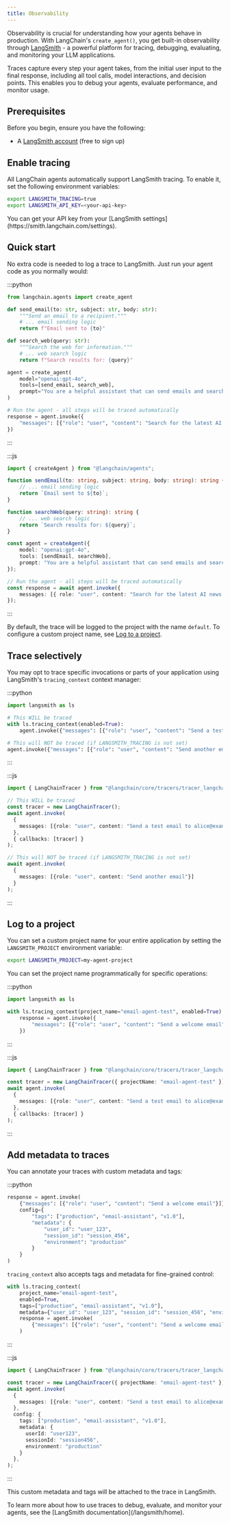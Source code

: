 ```yaml
---
title: Observability
---
```



<AlphaCallout />

Observability is crucial for understanding how your agents behave in production. With LangChain's `create_agent()`, you get built-in observability through [LangSmith](https://smith.langchain.com/) - a powerful platform for tracing, debugging, evaluating, and monitoring your LLM applications.

Traces capture every step your agent takes, from the initial user input to the final response, including all tool calls, model interactions, and decision points. This enables you to debug your agents, evaluate performance, and monitor usage.

## Prerequisites

Before you begin, ensure you have the following:
* A [LangSmith account](https://smith.langchain.com/) (free to sign up)

## Enable tracing

All LangChain agents automatically support LangSmith tracing. To enable it, set the following environment variables:

```bash
export LANGSMITH_TRACING=true
export LANGSMITH_API_KEY=<your-api-key>
```

<Info>
You can get your API key from your [LangSmith settings](https://smith.langchain.com/settings).
</Info>

## Quick start

No extra code is needed to log a trace to LangSmith. Just run your agent code as you normally would:

:::python
```python
from langchain.agents import create_agent

def send_email(to: str, subject: str, body: str):
    """Send an email to a recipient."""
    # ... email sending logic
    return f"Email sent to {to}"

def search_web(query: str):
    """Search the web for information."""
    # ... web search logic
    return f"Search results for: {query}"

agent = create_agent(
    model="openai:gpt-4o",
    tools=[send_email, search_web],
    prompt="You are a helpful assistant that can send emails and search the web."
)

# Run the agent - all steps will be traced automatically
response = agent.invoke({
    "messages": [{"role": "user", "content": "Search for the latest AI news and email a summary to john@example.com"}]
})
```
:::

:::js
```ts
import { createAgent } from "@langchain/agents";

function sendEmail(to: string, subject: string, body: string): string {
    // ... email sending logic
    return `Email sent to ${to}`;
}

function searchWeb(query: string): string {
    // ... web search logic
    return `Search results for: ${query}`;
}

const agent = createAgent({
    model: "openai:gpt-4o",
    tools: [sendEmail, searchWeb],
    prompt: "You are a helpful assistant that can send emails and search the web."
});

// Run the agent - all steps will be traced automatically
const response = await agent.invoke({
    messages: [{ role: "user", content: "Search for the latest AI news and email a summary to john@example.com" }]
});
```
:::

By default, the trace will be logged to the project with the name `default`. To configure a custom project name, see [Log to a project](#log-to-a-specific-project).

## Trace selectively

You may opt to trace specific invocations or parts of your application using LangSmith's `tracing_context` context manager:

:::python
```python
import langsmith as ls

# This WILL be traced
with ls.tracing_context(enabled=True):
    agent.invoke({"messages": [{"role": "user", "content": "Send a test email to alice@example.com"}]})

# This will NOT be traced (if LANGSMITH_TRACING is not set)
agent.invoke({"messages": [{"role": "user", "content": "Send another email"}]})
```
:::

:::js
```ts
import { LangChainTracer } from "@langchain/core/tracers/tracer_langchain";

// This WILL be traced
const tracer = new LangChainTracer();
await agent.invoke(
  {
    messages: [{role: "user", content: "Send a test email to alice@example.com"}]
  },
  { callbacks: [tracer] }
);

// This will NOT be traced (if LANGSMITH_TRACING is not set)
await agent.invoke(
  {
    messages: [{role: "user", content: "Send another email"}]
  }
);
```
:::

## Log to a project

<Accordion title="Statically">

You can set a custom project name for your entire application by setting the `LANGSMITH_PROJECT` environment variable:

```bash
export LANGSMITH_PROJECT=my-agent-project
```
</Accordion>

<Accordion title="Dynamically">

You can set the project name programmatically for specific operations:

:::python
```python
import langsmith as ls

with ls.tracing_context(project_name="email-agent-test", enabled=True):
    response = agent.invoke({
        "messages": [{"role": "user", "content": "Send a welcome email"}]
    })
```
:::

:::js
```ts
import { LangChainTracer } from "@langchain/core/tracers/tracer_langchain";

const tracer = new LangChainTracer({ projectName: "email-agent-test" });
await agent.invoke(
  {
    messages: [{role: "user", content: "Send a test email to alice@example.com"}]
  },
  { callbacks: [tracer] }
);
```
:::
</Accordion>

## Add metadata to traces

You can annotate your traces with custom metadata and tags:

:::python
```python
response = agent.invoke(
    {"messages": [{"role": "user", "content": "Send a welcome email"}]},
    config={
        "tags": ["production", "email-assistant", "v1.0"],
        "metadata": {
            "user_id": "user_123",
            "session_id": "session_456",
            "environment": "production"
        }
    }
)
```

`tracing_context` also accepts tags and metadata for fine-grained control:

```python
with ls.tracing_context(
    project_name="email-agent-test", 
    enabled=True, 
    tags=["production", "email-assistant", "v1.0"], 
    metadata={"user_id": "user_123", "session_id": "session_456", "environment": "production"}):
    response = agent.invoke(
        {"messages": [{"role": "user", "content": "Send a welcome email"}]}
    )
```
:::

:::js
```ts
import { LangChainTracer } from "@langchain/core/tracers/tracer_langchain";

const tracer = new LangChainTracer({ projectName: "email-agent-test" });
await agent.invoke(
  {
    messages: [{role: "user", content: "Send a test email to alice@example.com"}]
  },
  config: {
    tags: ["production", "email-assistant", "v1.0"],
    metadata: {
      userId: "user123",
      sessionId: "session456",
      environment: "production"
    }
  },
);

```
:::

This custom metadata and tags will be attached to the trace in LangSmith.


<Tip>
To learn more about how to use traces to debug, evaluate, and monitor your agents, see the [LangSmith documentation](/langsmith/home).
</Tip>
